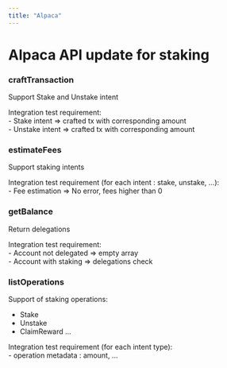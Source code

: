 ```yaml
---
title: "Alpaca"
---
```



# Alpaca API update for staking

### craftTransaction

Support Stake and Unstake intent

<Callout type="info" emoji="🧪">
  Integration test requirement:
  <br />- Stake intent => crafted tx with corresponding amount
  <br />- Unstake intent => crafted tx with corresponding amount
</Callout>

### estimateFees

Support staking intents

<Callout type="info" emoji="🧪">
  Integration test requirement (for each intent : stake, unstake, ...):
  <br />- Fee estimation => No error, fees higher than 0
</Callout>

### getBalance

Return delegations

<Callout type="info" emoji="🧪">
  Integration test requirement:
  <br />- Account not delegated => empty array
  <br /> - Account with staking => delegations check
</Callout>

### listOperations

Support of staking operations:

- Stake
- Unstake
- ClaimReward
  ...

<Callout type="info" emoji="🧪">
  Integration test requirement (for each intent type):
  <br /> - operation metadata : amount, ...
</Callout>
